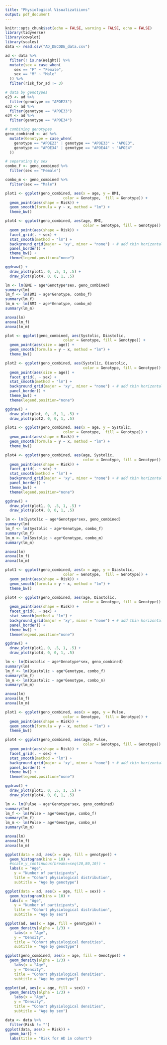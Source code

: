 ```yaml
---
title: "Physiological Visualizatiions"
output: pdf_document
---
```


```r
knitr::opts_chunk$set(echo = FALSE, warning = FALSE, echo = FALSE)
library(tidyverse)
library(cowplot)
library(scales)
data <- read.csv("AD_DECODE_data.csv")

ad <- data %>% 
  filter(! is.na(Weight)) %>% 
  mutate(sex = case_when(
    sex == "F" ~ "Female",
    sex == "M" ~ "Male"
  )) %>% 
  filter(risk_for_ad != 3)

# data by genotypes
e23 <- ad %>% 
  filter(genotype == "APOE23") 
e33 <- ad %>% 
  filter(genotype == "APOE33")
e34 <- ad %>% 
  filter(genotype == "APOE34")

# combining genotypes 
geno_combined <- ad %>% 
  mutate(Genotype = case_when(
    genotype == "APOE23" | genotype == "APOE33" ~ "APOE3",
    genotype == "APOE34" | genotype == "APOE44" ~ "APOE4"
  )) 

# separating by sex
combo_f <- geno_combined %>% 
  filter(sex == "Female")

combo_m <- geno_combined %>% 
  filter(sex == "Male")

```

``` r
plot1 <- ggplot(geno_combined, aes(x = age, y = BMI,
                          color = Genotype,  fill = Genotype)) + 
  geom_point(aes(shape = Risk)) +
  geom_smooth(formula = y ~ x, method = "lm") +
  theme_bw() 

plot4 <- ggplot(geno_combined, aes(age, BMI, 
                                   color = Genotype, fill = Genotype)) + 
  geom_point(aes(shape = Risk)) + 
  facet_grid(. ~ sex) + 
  stat_smooth(method = "lm") +
  background_grid(major = 'xy', minor = "none") + # add thin horizontal lines 
  panel_border() + 
  theme_bw() +
  theme(legend.position="none")

ggdraw() + 
  draw_plot(plot1, 0, .5, 1, .5) +
  draw_plot(plot4, 0, 0, 1, .5) 

lm <- lm(BMI ~ age*Genotype*sex, geno_combined)
summary(lm)
lm_f <- lm(BMI ~ age*Genotype, combo_f)
summary(lm_f)
lm_m <- lm(BMI ~ age*Genotype, combo_m)
summary(lm_m)

anova(lm)
anova(lm_f)
anova(lm_m)

```

```r
plot <- ggplot(geno_combined, aes(Systolic, Diastolic,
                          color = Genotype, fill = Genotype)) +
  geom_point(aes(size = age)) +
  geom_smooth(formula = y ~ x, method = "lm") +
  theme_bw()

plot2 <- ggplot(geno_combined, aes(Systolic, Diastolic, 
                                   color = Genotype, fill = Genotype)) + 
  geom_point(aes(size = age)) + 
  facet_grid(. ~ sex) + 
  stat_smooth(method = "lm") +
  background_grid(major = 'xy', minor = "none") + # add thin horizontal lines 
  panel_border() + 
  theme_bw() +
  theme(legend.position="none")

ggdraw() + 
  draw_plot(plot, 0, .5, 1, .5) +
  draw_plot(plot2, 0, 0, 1, .5) 

plot1 <- ggplot(geno_combined, aes(x = age, y = Systolic,
                          color = Genotype,  fill = Genotype)) + 
  geom_point(aes(shape = Risk)) +
  geom_smooth(formula = y ~ x, method = "lm") +
  theme_bw() 

plot4 <- ggplot(geno_combined, aes(age, Systolic, 
                                   color = Genotype, fill = Genotype)) + 
  geom_point(aes(shape = Risk)) + 
  facet_grid(. ~ sex) + 
  stat_smooth(method = "lm") +
  background_grid(major = 'xy', minor = "none") + # add thin horizontal lines 
  panel_border() + 
  theme_bw() +
  theme(legend.position="none")

ggdraw() + 
  draw_plot(plot1, 0, .5, 1, .5) +
  draw_plot(plot4, 0, 0, 1, .5) 

lm <- lm(Systolic ~ age*Genotype*sex, geno_combined)
summary(lm)
lm_f <- lm(Systolic ~ age*Genotype, combo_f)
summary(lm_f)
lm_m <- lm(Systolic ~ age*Genotype, combo_m)
summary(lm_m)

anova(lm)
anova(lm_f)
anova(lm_m)

plot1 <- ggplot(geno_combined, aes(x = age, y = Diastolic,
                          color = Genotype,  fill = Genotype)) + 
  geom_point(aes(shape = Risk)) +
  geom_smooth(formula = y ~ x, method = "lm") +
  theme_bw() 

plot4 <- ggplot(geno_combined, aes(age, Diastolic, 
                                   color = Genotype, fill = Genotype)) + 
  geom_point(aes(shape = Risk)) + 
  facet_grid(. ~ sex) + 
  stat_smooth(method = "lm") +
  background_grid(major = 'xy', minor = "none") + # add thin horizontal lines 
  panel_border() + 
  theme_bw() +
  theme(legend.position="none")

ggdraw() + 
  draw_plot(plot1, 0, .5, 1, .5) +
  draw_plot(plot4, 0, 0, 1, .5) 

lm <- lm(Diastolic ~ age*Genotype*sex, geno_combined)
summary(lm)
lm_f <- lm(Diastolic ~ age*Genotype, combo_f)
summary(lm_f)
lm_m <- lm(Diastolic ~ age*Genotype, combo_m)
summary(lm_m)

anova(lm)
anova(lm_f)
anova(lm_m)
```

``` r

plot1 <- ggplot(geno_combined, aes(x = age, y = Pulse,
                          color = Genotype,  fill = Genotype)) + 
  geom_point(aes(shape = Risk)) +
  geom_smooth(formula = y ~ x, method = "lm") +
  theme_bw() 

plot4 <- ggplot(geno_combined, aes(age, Pulse, 
                                   color = Genotype, fill = Genotype)) + 
  geom_point(aes(shape = Risk)) + 
  facet_grid(. ~ sex) + 
  stat_smooth(method = "lm") +
  background_grid(major = 'xy', minor = "none") + # add thin horizontal lines 
  panel_border() + 
  theme_bw() +
  theme(legend.position="none")

ggdraw() + 
  draw_plot(plot1, 0, .5, 1, .5) +
  draw_plot(plot4, 0, 0, 1, .5)

lm <- lm(Pulse ~ age*Genotype*sex, geno_combined)
summary(lm)
lm_f <- lm(Pulse ~ age*Genotype, combo_f)
summary(lm_f)
lm_m <- lm(Pulse ~ age*Genotype, combo_m)
summary(lm_m)

anova(lm)
anova(lm_f)
anova(lm_m)

```

```r
ggplot(data = ad, aes(x = age, fill = genotype)) +
  geom_histogram(bins = 10) +
  #scale_y_continuous(breaks=seq(20,80,10)) +
  labs(x = "Age",
   	y = "Number of participants",
   	title = "Cohort physiological distribution",
   	subtitle = "Age by genotype")

ggplot(data = ad, aes(x = age, fill = sex)) +
  geom_histogram(bins = 10) +
  labs(x = "Age",
   	y = "Number of participants",
   	title = "Cohort physiological distribution",
   	subtitle = "Age by sex")

ggplot(ad, aes(x = age, fill = genotype)) +
  geom_density(alpha = 1/3) +
    labs(x = "Age",
   	y = "Density",
   	title = "Cohort physiological densities",
   	subtitle = "Age by genotype")

ggplot(geno_combined, aes(x = age, fill = Genotype)) +
  geom_density(alpha = 1/3) +
    labs(x = "Age",
   	y = "Density",
   	title = "Cohort physiological densities",
   	subtitle = "Age by genotype")

ggplot(ad, aes(x = age, fill = sex)) +
  geom_density(alpha = 1/3) +
    labs(x = "Age",
   	y = "Density",
   	title = "Cohort physiological densities",
   	subtitle = "Age by sex")

data <- data %>% 
  filter(Risk != "")
ggplot(data, aes(x = Risk)) +
  geom_bar() +
  labs(title = "Risk for AD in cohort")


```